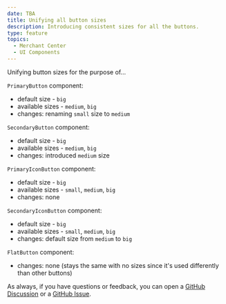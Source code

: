 ```yaml
---
date: TBA
title: Unifying all button sizes
description: Introducing consistent sizes for all the buttons.
type: feature
topics:
  - Merchant Center
  - UI Components
---
```


Unifying button sizes for the purpose of...

`PrimaryButton` component:
* default size - `big`
* available sizes - `medium`, `big`
* changes: renaming `small` size to `medium`

`SecondaryButton` component:
* default size - `big`
* available sizes - `medium`, `big`
* changes: introduced `medium` size

`PrimaryIconButton` component:
* default size - `big`
* available sizes - `small`, `medium`, `big`
* changes: none

`SecondaryIconButton` component:
* default size - `big`
* available sizes - `small`, `medium`, `big`
* changes: default size from `medium` to `big`

`FlatButton` component:
* changes: none (stays the same with no sizes since it's used differently than other buttons)

As always, if you have questions or feedback, you can open a [GitHub Discussion](https://github.com/commercetools/merchant-center-application-kit/discussions) or a [GitHub Issue](https://github.com/commercetools/merchant-center-application-kit/issues).
